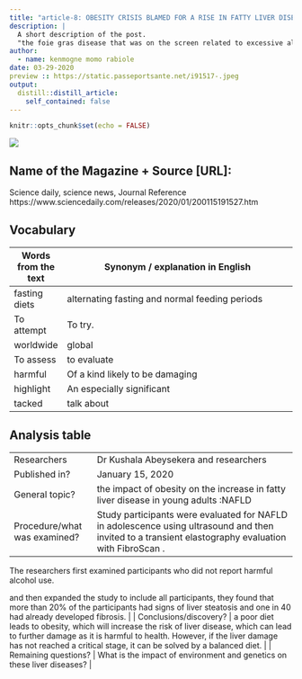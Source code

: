 ```yaml
---
title: "article-8: OBESITY CRISIS BLAMED FOR A RISE IN FATTY LIVER DISEASE AMONGST YOUNG ADULTS"
description: |
  A short description of the post.
  "the foie gras disease that was on the screen related to excessive alcohol consumption was found to have a cause other than alcohol."
author:
  - name: kenmogne momo rabiole
date: 03-29-2020
preview :: https://static.passeportsante.net/i91517-.jpeg
output:
  distill::distill_article:
    self_contained: false
---
```


```r
knitr::opts_chunk$set(echo = FALSE)
```

![](https://static.passeportsante.net/i91517-.jpeg)

## Name of the Magazine + Source [URL]:

Science daily, science news, Journal Reference https://www.sciencedaily.com/releases/2020/01/200115191527.htm
 
## Vocabulary 

|  Words from the text                | Synonym / explanation in English                                                                                                                                        |
| ----------------------------------- | ----------------------------------------------------------------------------------------------------------------------------------------------------------------------- |
| fasting diets                       | alternating fasting and normal feeding periods                                                                                                                          |
| To attempt          | To try.                                               |
| worldwide           |                      global                                                                                  |
| To assess                       |        to evaluate  |
| harmful                       |        Of a kind likely to be damaging  |
| highlight                       |        An especially significant  |
| tacked                       |        talk about   |

## Analysis table 

|                              |                                                                     |
| ---------------------------- | ------------------------------------------------------------------- |
| Researchers                  | Dr Kushala Abeysekera and researchers                        |
| Published in?                | January 15, 2020                                                       |
| General topic?               |  the impact of obesity on the increase in fatty liver disease in young adults :NAFLD                      |
| Procedure/what was examined? | Study participants were evaluated for NAFLD in adolescence using ultrasound and then invited to a transient elastography evaluation with FibroScan .

The researchers first examined participants who did not report harmful alcohol use. 

and then expanded the study to include all participants, they found that more than 20% of the participants had signs of liver steatosis and one in 40 had already developed fibrosis.
 |
| Conclusions/discovery?       |  a poor diet leads to obesity, which will increase the risk of liver disease, which can lead to further damage as it is harmful to health. However, if the liver damage has not reached a critical stage, it can be solved by a balanced diet.        |
| Remaining questions?         | What is the impact of environment and genetics on these liver diseases?          |



